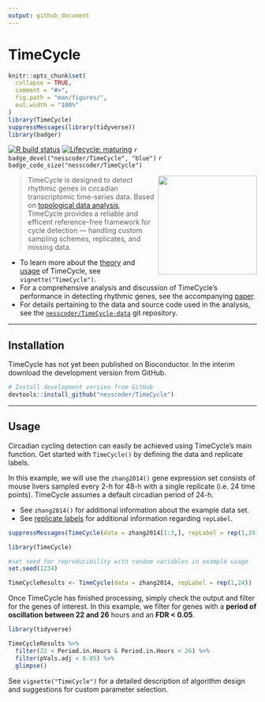 ```yaml
---
output: github_document
---
```


# TimeCycle

<!-- README.md is generated from README.Rmd. Please edit that file -->

```r
knitr::opts_chunk$set(
  collapse = TRUE,
  comment = "#>",
  fig.path = "man/figures/",
  out.width = "100%"
)
library(TimeCycle)
suppressMessages(library(tidyverse))
library(badger)
```

<!-- badges: start -->

[![R build status](https://github.com/nesscoder/TimeCycle/workflows/R-CMD-check/badge.svg)](https://github.com/nesscoder/TimeCycle/actions)
[![Lifecycle: maturing](https://img.shields.io/badge/lifecycle-maturing-blue.svg)](https://www.tidyverse.org/lifecycle/#maturing) 
`r badge_devel("nesscoder/TimeCycle", "blue")`
`r badge_code_size("nesscoder/TimeCycle")`

<!-- badges: end -->

<!--
[![BioC status](http://www.bioconductor.org/shields/build/release/bioc/TimeCycle.svg)](https://bioconductor.org/checkResults/release/bioc-LATEST/TimeCycle)
Add Doi when published
badge_doi("10.1111/2041-210X.12628", "yellow")
-->

<img src="man/figures/logo.png" width="200" align="right"/>

> TimeCycle is designed to detect rhythmic genes in circadian transcriptomic time-series data. Based on [topological data analysis](articles/TimeCycle.html#takens-theorem-1), TimeCycle provides a reliable and efficent reference-free framework for cycle detection --- handling custom sampling schemes, replicates, and missing data.

-   To learn more about the [theory](articles/TimeCycle.html#theory-1) and [usage](articles/TimeCycle.html#usage-1) of TimeCycle, see `vignette("TimeCycle")`.
-   For a comprehensive analysis and discussion of TimeCycle's performance in detecting rhythmic genes, see the accompanying [paper](INSERT%20PAPER%20LINK).
-   For details pertaining to the data and source code used in the analysis, see the [`nesscoder/TimeCycle-data`](https://github.com/nesscoder/TimeCycle-data) git repository.

***

## Installation

TimeCycle has not yet been published on Bioconductor. In the interim download the development version from GitHub.

<!--
```r
# Install release version from CRAN
install.packages("TimeCycle")

# Install development version from GitHub
devtools::install_github("nesscoder/TimeCycle")
```
-->

```r
# Install development version from GitHub
devtools::install_github("nesscoder/TimeCycle")
```

***

## Usage

Circadian cycling detection can easily be achieved using TimeCycle's main function. Get started with `TimeCycle()` by defining the data and replicate labels.

In this example, we will use the `zhang2014()` gene expression set consists of mouse livers sampled every 2-h for 48-h with a single replicate (i.e. 24 time points). TimeCycle assumes a default circadian period of 24-h.

-   See `zhang2014()` for additional information about the example data set.
-   See [replicate labels](articles/TimeCycle.html#replicate-labels) for additional information regarding `repLabel`.

```r
suppressMessages(TimeCycle(data = zhang2014[1:3,], repLabel = rep(1,24), period = 24, resamplings = 10))
```

```r
library(TimeCycle)

#set seed for reproducibility with random variables in example usage
set.seed(1234) 

TimeCycleResults <- TimeCycle(data = zhang2014, repLabel = rep(1,24))
```

Once TimeCycle has finished processing, simply check the output and filter for the genes of interest. In this example, we filter for genes with a **period of oscillation between 22 and 26** hours and an **FDR \< 0.05**.

```r
library(tidyverse)

TimeCycleResults %>%
  filter(22 < Period.in.Hours & Period.in.Hours < 26) %>%
  filter(pVals.adj < 0.05) %>%
  glimpse()
```

See `vignette("TimeCycle")` for a detailed description of algorithm design and suggestions for custom parameter selection.
